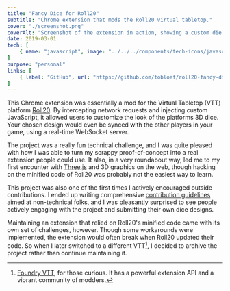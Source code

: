 ```yaml
---
title: "Fancy Dice for Roll20"
subtitle: "Chrome extension that mods the Roll20 virtual tabletop."
cover: "./screenshot.png"
coverAlt: "Screenshot of the extension in action, showing a custom die roller UI."
date: 2019-03-01
tech: [
	{ name: "javascript", image: "../../../components/tech-icons/javascript.svg" },
]
purpose: "personal"
links: [
	{ label: "GitHub", url: "https://github.com/tobloef/roll20-fancy-dice?tab=readme-ov-file#readme" }
]
---
```


This Chrome extension was essentially a mod for the Virtual Tabletop (VTT) platform [Roll20](https://roll20.net/). By intercepting network requests and injecting custom JavaScript, it allowed users to customize the look of the platforms 3D dice. Your chosen design would even be synced with the other players in your game, using a real-time WebSocket server.

The project was a really fun technical challenge, and I was quite pleased with how I was able to turn my scrappy proof-of-concept into a real extension people could use. It also, in a very roundabout way, led me to my first encounter with [Three.js](https://threejs.org/) and 3D graphics on the web, though hacking on the minified code of Roll20 was probably not the easiest way to learn.

This project was also one of the first times I actively encouraged outside contributions. I ended up writing comprehensive [contribution guidelines](https://github.com/tobloef/roll20-fancy-dice/wiki/How-to-add-your-own-dice-to-the-extension) aimed at non-technical folks, and I was pleasantly surprised to see people actively engaging with the project and submitting their own dice designs.

Maintaining an extension that relied on Roll20's minified code came with its own set of challenges, however. Though some workarounds were implemented, the extension would often break when Roll20 updated their code. So when I later switched to a different VTT[^1], I decided to archive the project rather than continue maintaining it.

[^1]: [Foundry VTT](https://foundryvtt.com/), for those curious. It has a powerful extension API and a vibrant community of modders.
